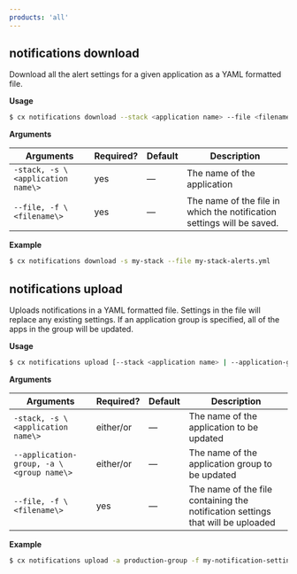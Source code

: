 ```yaml
---
products: 'all'
---
```


## notifications download

Download all the alert settings for a given application as a YAML formatted file.

**Usage**

```bash
$ cx notifications download --stack <application name> --file <filename>
```

**Arguments**

| Arguments | Required? | Default | Description |
| --- | --- | --- | --- |
| `-stack, -s \<application name\>` | yes | — | The name of the application |
| `--file, -f \<filename\>` | yes | — | The name of the file in which the notification settings will be saved. |

**Example**

```bash
$ cx notifications download -s my-stack --file my-stack-alerts.yml
```

## notifications upload

Uploads notifications in a YAML formatted file. Settings in the file will replace any existing settings. If an application group is specified, all of the apps in the group will be updated.

**Usage**

```bash
$ cx notifications upload [--stack <application name> | --application-group <group name>] --file <filename>
```

**Arguments**

| Arguments | Required? | Default | Description |
| --- | --- | --- | --- |
| `-stack, -s \<application name\>` | either/or | — | The name of the application to be updated  |
| `--application-group, -a \<group name\>` | either/or | — | The name of the application group to be updated |
| `--file, -f \<filename\>` | yes | — | The name of the file containing the notification settings that will be uploaded |

**Example**

```bash
$ cx notifications upload -a production-group -f my-notification-settings.yml
```